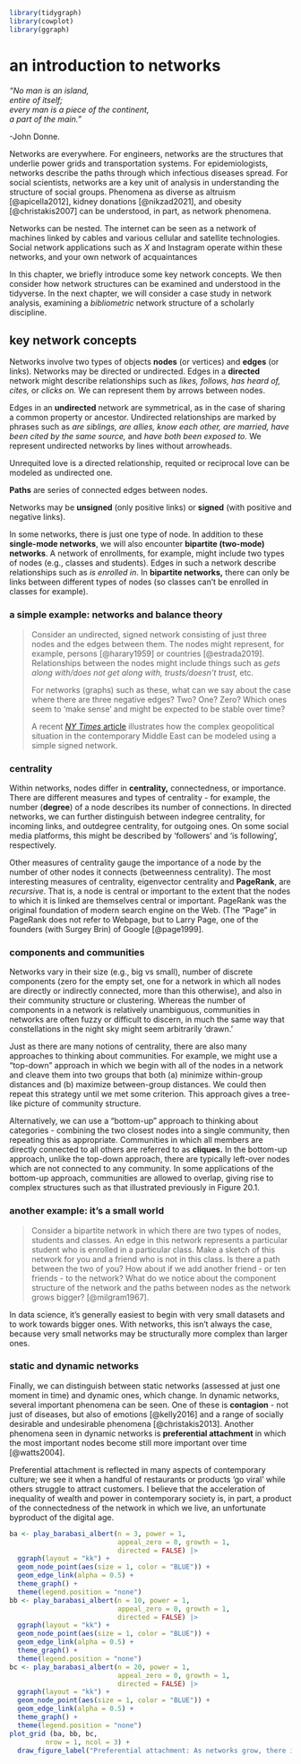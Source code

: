 ```r
library(tidygraph)
library(cowplot)
library(ggraph)
```

# an introduction to networks

*"No man is an island,\
entire of itself;\
every man is a piece of the continent,\
a part of the main."*

-John Donne.

Networks are everywhere. For engineers, networks are the structures that underlie power grids and transportation systems. For epidemiologists, networks describe the paths through which infectious diseases spread. For social scientists, networks are a key unit of analysis in understanding the structure of social groups. Phenomena as diverse as altruism [@apicella2012], kidney donations [@nikzad2021], and obesity [@christakis2007] can be understood, in part, as network phenomena.

Networks can be nested. The internet can be seen as a network of machines linked by cables and various cellular and satellite technologies. Social network applications such as *X* and Instagram operate within these networks, and your own network of acquaintances

In this chapter, we briefly introduce some key network concepts. We then consider how network structures can be examined and understood in the tidyverse. In the next chapter, we will consider a case study in network analysis, examining a *bibliometric* network structure of a scholarly discipline.

## key network concepts

Networks involve two types of objects **nodes** (or vertices) and **edges** (or links). Networks may be directed or undirected. Edges in a **directed** network might describe relationships such as *likes, follows,* *has heard of, cites,* or *clicks on.* We can represent them by arrows between nodes.

Edges in an **undirected** network are symmetrical, as in the case of sharing a common property or ancestor. Undirected relationships are marked by phrases such as *are siblings, are allies, know each other, are married, have been cited by the same source,* and *have both been exposed to.* We represent undirected networks by lines without arrowheads.

Unrequited love is a directed relationship, requited or reciprocal love can be modeled as undirected one.

**Paths** are series of connected edges between nodes.

Networks may be **unsigned** (only positive links) or **signed** (with positive and negative links).

In some networks, there is just one type of node. In addition to these **single-mode networks**, we will also encounter **bipartite (two-mode) networks**. A network of enrollments, for example, might include two types of nodes (e.g., classes and students). Edges in such a network describe relationships such as *is enrolled in*. In **bipartite networks,** there can only be links between different types of nodes (so classes can't be enrolled in classes for example).

### a simple example: networks and balance theory

> Consider an undirected, signed network consisting of just three nodes and the edges between them. The nodes might represent, for example, persons [@harary1959] or countries [@estrada2019]. Relationships between the nodes might include things such as *gets along with/does not get along with, trusts/doesn't trust,* etc.
>
> For networks (graphs) such as these, what can we say about the case where there are three negative edges? Two? One? Zero? Which ones seem to 'make sense' and might be expected to be stable over time?
>
> A recent [*NY Times* article](https://www.nytimes.com/interactive/2024/04/20/opinion/a-visual-guide-to-the-middle-east.html) illustrates how the complex geopolitical situation in the contemporary Middle East can be modeled using a simple signed network.

### centrality

Within networks, nodes differ in **centrality,** connectedness, or importance. There are different measures and types of centrality - for example, the number (**degree**) of a node describes its number of connections. In directed networks, we can further distinguish between indegree centrality, for incoming links, and outdegree centrality, for outgoing ones. On some social media platforms, this might be described by 'followers' and 'is following', respectively.

Other measures of centrality gauge the importance of a node by the number of other nodes it connects (betweenness centrality). The most interesting measures of centrality, eigenvector centrality and **PageRank**, are *recursive*. That is, a node is central or important to the extent that the nodes to which it is linked are themselves central or important. PageRank was the original foundation of modern search engine on the Web. (The "Page" in PageRank does not refer to Webpage, but to Larry Page, one of the founders (with Surgey Brin) of Google [@page1999].

### components and communities

Networks vary in their size (e.g., big vs small), number of discrete components (zero for the empty set, one for a network in which all nodes are directly or indirectly connected, more than this otherwise), and also in their community structure or clustering. Whereas the number of components in a network is relatively unambiguous, communities in networks are often fuzzy or difficult to discern, in much the same way that constellations in the night sky might seem arbitrarily 'drawn.'

Just as there are many notions of centrality, there are also many approaches to thinking about communities. For example, we might use a "top-down" approach in which we begin with all of the nodes in a network and cleave them into two groups that both (a) minimize within-group distances and (b) maximize between-group distances. We could then repeat this strategy until we met some criterion. This approach gives a tree-like picture of community structure.

Alternatively, we can use a "bottom-up" approach to thinking about categories - combining the two closest nodes into a single community, then repeating this as appropriate. Communities in which all members are directly connected to all others are referred to as **cliques.** In the bottom-up approach, unlike the top-down approach, there are typically left-over nodes which are not connected to any community. In some applications of the bottom-up approach, communities are allowed to overlap, giving rise to complex structures such as that illustrated previously in Figure 20.1.

### another example: it's a small world

> Consider a bipartite network in which there are two types of nodes, students and classes. An edge in this network represents a particular student who is enrolled in a particular class. Make a sketch of this network for you and a friend who is not in this class. Is there a path between the two of you? How about if we add another friend - or ten friends - to the network? What do we notice about the component structure of the network and the paths between nodes as the network grows bigger? [@milgram1967].

In data science, it's generally easiest to begin with very small datasets and to work towards bigger ones. With networks, this isn't always the case, because very small networks may be structurally more complex than larger ones.

### static and dynamic networks

Finally, we can distinguish between static networks (assessed at just one moment in time) and dynamic ones, which change. In dynamic networks, several important phenomena can be seen. One of these is **contagion** - not just of diseases, but also of emotions [@kelly2016] and a range of socially desirable and undesirable phenomena [@christakis2013]. Another phenomena seen in dynamic networks is **preferential attachment** in which the most important nodes become still more important over time [@watts2004].

Preferential attachment is reflected in many aspects of contemporary culture; we see it when a handful of restaurants or products 'go viral' while others struggle to attract customers. I believe that the acceleration of inequality of wealth and power in contemporary society is, in part, a product of the connectedness of the network in which we live, an unfortunate byproduct of the digital age.

```r

ba <- play_barabasi_albert(n = 3, power = 1, 
                           appeal_zero = 0, growth = 1, 
                           directed = FALSE) |> 
  ggraph(layout = "kk") +
  geom_node_point(aes(size = 1, color = "BLUE")) +
  geom_edge_link(alpha = 0.5) +
  theme_graph() +
  theme(legend.position = "none")
bb <- play_barabasi_albert(n = 10, power = 1, 
                           appeal_zero = 0, growth = 1, 
                           directed = FALSE) |> 
  ggraph(layout = "kk") +
  geom_node_point(aes(size = 1, color = "BLUE")) +
  geom_edge_link(alpha = 0.5) +
  theme_graph() +
  theme(legend.position = "none")
bc <- play_barabasi_albert(n = 20, power = 1, 
                           appeal_zero = 0, growth = 1, 
                           directed = FALSE) |> 
  ggraph(layout = "kk") +
  geom_node_point(aes(size = 1, color = "BLUE")) +
  geom_edge_link(alpha = 0.5) +
  theme_graph() +
  theme(legend.position = "none")
plot_grid (ba, bb, bc,
         nrow = 1, ncol = 3) +
  draw_figure_label("Preferential attachment: As networks grow, there is increasing inequality in centrality (degree)")
```
